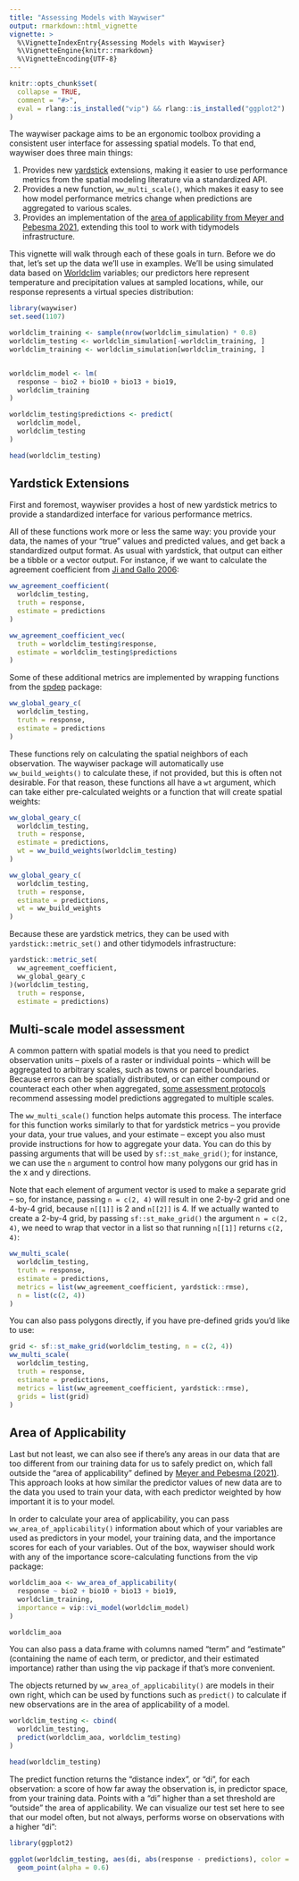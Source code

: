 ```yaml
---
title: "Assessing Models with Waywiser"
output: rmarkdown::html_vignette
vignette: >
  %\VignetteIndexEntry{Assessing Models with Waywiser}
  %\VignetteEngine{knitr::rmarkdown}
  %\VignetteEncoding{UTF-8}
---
```


```r
knitr::opts_chunk$set(
  collapse = TRUE,
  comment = "#>",
  eval = rlang::is_installed("vip") && rlang::is_installed("ggplot2")
)
```

The waywiser package aims to be an ergonomic toolbox providing a consistent user 
interface for assessing spatial models. To that end, waywiser does three main 
things:

1. Provides new [yardstick](https://yardstick.tidymodels.org/) extensions, 
   making it easier to use performance metrics from the spatial modeling 
   literature via a standardized API.
2. Provides a new function, `ww_multi_scale()`, which makes it easy to see how
   model performance metrics change when predictions are aggregated to various
   scales.
3. Provides an implementation of the 
   [area of applicability from Meyer and Pebesma 2021](https://doi.org/10.1111/2041-210X.13650),
   extending this tool to work with tidymodels infrastructure.

This vignette will walk through each of these goals in turn. Before we do that, 
let's set up the data we'll use in examples. We'll be using simulated data
based on [Worldclim](https://www.worldclim.org/) variables; our predictors here
represent temperature and precipitation values at sampled locations, while, 
our response represents a virtual species distribution:

```r
library(waywiser)
set.seed(1107)

worldclim_training <- sample(nrow(worldclim_simulation) * 0.8)
worldclim_testing <- worldclim_simulation[-worldclim_training, ]
worldclim_training <- worldclim_simulation[worldclim_training, ]


worldclim_model <- lm(
  response ~ bio2 + bio10 + bio13 + bio19,
  worldclim_training
)

worldclim_testing$predictions <- predict(
  worldclim_model,
  worldclim_testing
)

head(worldclim_testing)
```

## Yardstick Extensions

First and foremost, waywiser provides a host of new yardstick metrics to provide
a standardized interface for various performance metrics.

All of these functions work more or less the same way: you provide your data,
the names of your "true" values and predicted values, and get back a 
standardized output format. As usual with yardstick, that output can either be
a tibble or a vector output. For instance, if we want to calculate the agreement
coefficient from [Ji and Gallo 2006](https://doi.org/10.14358/PERS.72.7.823):

```r
ww_agreement_coefficient(
  worldclim_testing,
  truth = response,
  estimate = predictions
)

ww_agreement_coefficient_vec(
  truth = worldclim_testing$response,
  estimate = worldclim_testing$predictions
)
```

Some of these additional metrics are implemented by wrapping functions from the
[spdep](https://r-spatial.github.io/spdep/) package:

```r
ww_global_geary_c(
  worldclim_testing,
  truth = response,
  estimate = predictions
)
```

These functions rely on calculating the spatial neighbors of each observation.
The waywiser package will automatically use `ww_build_weights()` to calculate
these, if not provided, but this is often not desirable. For that reason, these
functions all have a `wt` argument, which can take either pre-calculated weights
or a function that will create spatial weights:

```r
ww_global_geary_c(
  worldclim_testing,
  truth = response,
  estimate = predictions,
  wt = ww_build_weights(worldclim_testing)
)

ww_global_geary_c(
  worldclim_testing,
  truth = response,
  estimate = predictions,
  wt = ww_build_weights
)
```

Because these are yardstick metrics, they can be used with 
`yardstick::metric_set()` and other tidymodels infrastructure:

```r
yardstick::metric_set(
  ww_agreement_coefficient,
  ww_global_geary_c
)(worldclim_testing,
  truth = response,
  estimate = predictions)
```

## Multi-scale model assessment

A common pattern with spatial models is that you need to predict observation
units -- pixels of a raster or individual points -- which will be aggregated to
arbitrary scales, such as towns or parcel boundaries. Because errors can be
spatially distributed, or can either compound or counteract each other when 
aggregated, [some assessment protocols](https://doi.org/10.1016/j.rse.2010.05.010)
recommend assessing model predictions aggregated to multiple scales.

The `ww_multi_scale()` function helps automate this process. The interface for
this function works similarly to that for yardstick metrics -- you provide your
data, your true values, and your estimate -- except you also must provide 
instructions for how to aggregate your data. You can do this by passing 
arguments that will be used by `sf::st_make_grid()`; for instance, we can use
the `n` argument to control how many polygons our grid has in the x and y 
directions. 

Note that each element of argument vector is used to make a separate grid --
so, for instance, passing `n = c(2, 4)` will result in one 2-by-2 grid and one
4-by-4 grid, because `n[[1]]` is 2 and `n[[2]]` is 4. If we actually wanted to
create a 2-by-4 grid, by passing `sf::st_make_grid()` the argument 
`n = c(2, 4)`,  we need to wrap that vector in a list so that running `n[[1]]`
returns `c(2, 4)`:

```r
ww_multi_scale(
  worldclim_testing,
  truth = response,
  estimate = predictions,
  metrics = list(ww_agreement_coefficient, yardstick::rmse),
  n = list(c(2, 4))
)
```

You can also pass polygons directly, if you have pre-defined grids you'd like 
to use:

```r
grid <- sf::st_make_grid(worldclim_testing, n = c(2, 4))
ww_multi_scale(
  worldclim_testing,
  truth = response,
  estimate = predictions,
  metrics = list(ww_agreement_coefficient, yardstick::rmse),
  grids = list(grid)
)
```

## Area of Applicability

Last but not least, we can also see if there's any areas in our data that are 
too different from our training data for us to safely predict on, which fall 
outside the "area of applicability" defined by 
[Meyer and Pebesma (2021)](https://doi.org/10.1111/2041-210X.13650). This 
approach looks at how similar the predictor values of new data are to the data
you used to train your data, with each predictor weighted by how important it is 
to your model. 

In order to calculate your area of applicability, you can pass 
`ww_area_of_applicability()` information about which of your variables are used
as predictors in your model, your training data, and the importance scores for
each of your variables. Out of the box, waywiser should work with any of the 
importance score-calculating functions from the vip package:

```r
worldclim_aoa <- ww_area_of_applicability(
  response ~ bio2 + bio10 + bio13 + bio19,
  worldclim_training,
  importance = vip::vi_model(worldclim_model)
)

worldclim_aoa
```

You can also pass a data.frame with columns named "term" and "estimate"
(containing the name of each term, or predictor, and their estimated importance)
rather than using the vip package if that's more convenient.

The objects returned by `ww_area_of_applicability()` are models in their own 
right, which can be used by functions such as `predict()` to calculate if new
observations are in the area of applicability of a model. 

```r
worldclim_testing <- cbind(
  worldclim_testing,
  predict(worldclim_aoa, worldclim_testing)
)

head(worldclim_testing)
```

The predict function returns the "distance index", or "di", for each 
observation: a score of how far away the observation is, in predictor space, 
from your training data. Points with a "di" higher than a set threshold are 
"outside" the area of applicability. We can visualize our test set here to see
that our model often, but not always, performs worse on observations with a 
higher "di":

```r
library(ggplot2)

ggplot(worldclim_testing, aes(di, abs(response - predictions), color = aoa)) +
  geom_point(alpha = 0.6)
```

